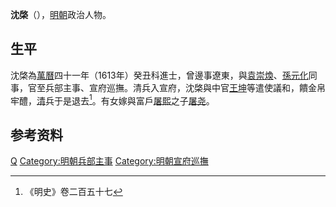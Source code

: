 {{Otheruses|other=名为沈棨的其他人物|沈棨}}

'''沈棨'''（{{bd|？||？|}}），[[明朝|明朝]]政治人物。

== 生平 ==
沈棨為[[萬曆|萬曆]]四十一年（1613年）癸丑科進士，曾邊事遼東，與[[袁崇煥|袁崇煥]]、[[孫元化|孫元化]]同事，官至兵部主事、宣府巡撫。清兵入宣府，沈棨與中官[[王坤|王坤]]等遣使議和，饋金帛牢醴，[[清|清]]兵于是退去<ref>《明史》卷二百五十七</ref>。有女嫁與富戶[[屠熙|屠熙]]之子[[屠尧|屠尧]]。

== 参考资料 ==
{{reflist}}

{{萬曆四十一年癸丑科殿試金榜}}

{{Authority control}}
{{DEFAULTSORT:Shen}}
[[Category:沈姓|Q]]
[[Category:明朝兵部主事|Category:明朝兵部主事]]
[[Category:明朝宣府巡撫|Category:明朝宣府巡撫]]

{{明朝小作品}}